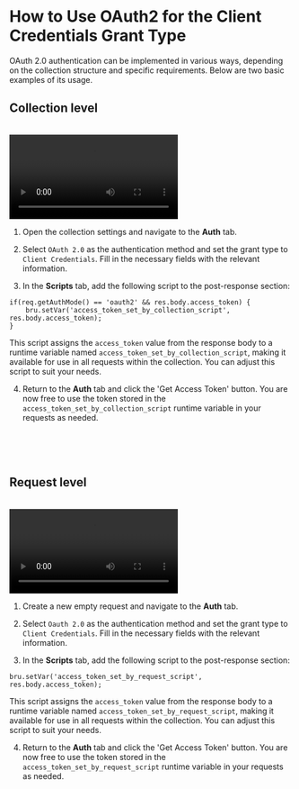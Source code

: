 # How to Use OAuth2 for the Client Credentials Grant Type

OAuth 2.0 authentication can be implemented in various ways, depending on the collection structure and specific requirements. Below are two basic examples of its usage.

## Collection level

<br />

<video controls className="mt-10">
  <source src="/screenrecordings/oauth2/client-credentials-collection-level.mp4" type="video/mp4" />
  Your browser does not support the video tag.
</video>

<br />

1. Open the collection settings and navigate to the **Auth** tab.

2. Select `OAuth 2.0` as the authentication method and set the grant type to `Client Credentials`. Fill in the necessary fields with the relevant information.

3. In the **Scripts** tab, add the following script to the post-response section:

```javascript"
if(req.getAuthMode() == 'oauth2' && res.body.access_token) {
    bru.setVar('access_token_set_by_collection_script', res.body.access_token);
}
```

This script assigns the `access_token` value from the response body to a runtime variable named `access_token_set_by_collection_script`, making it available for use in all requests within the collection. You can adjust this script to suit your needs.

4. Return to the **Auth** tab and click the 'Get Access Token' button. You are now free to use the token stored in the `access_token_set_by_collection_script` runtime variable in your requests as needed.

<br />
<br />
<br />

## Request level

<br />

<video controls className="mt-10">
  <source src="/screenrecordings/oauth2/client-credentials-request-level.mp4" type="video/mp4" />
  Your browser does not support the video tag.
</video>

<br />

1. Create a new empty request and navigate to the **Auth** tab.

2. Select `Oauth 2.0` as the authentication method and set the grant type to `Client Credentials`. Fill in the necessary fields with the relevant information.

3. In the **Scripts** tab, add the following script to the post-response section:

```javascript"
bru.setVar('access_token_set_by_request_script', res.body.access_token);
```

This script assigns the `access_token` value from the response body to a runtime variable named `access_token_set_by_request_script`, making it available for use in all requests within the collection. You can adjust this script to suit your needs.

4. Return to the **Auth** tab and click the 'Get Access Token' button. You are now free to use the token stored in the `access_token_set_by_request_script` runtime variable in your requests as needed.

<br />
<br />
